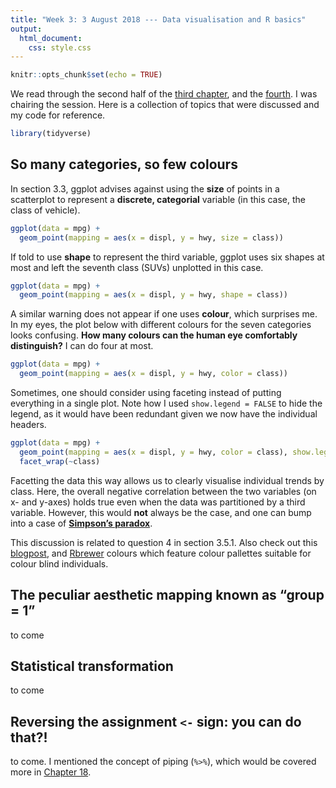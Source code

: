 ```yaml
---
title: "Week 3: 3 August 2018 --- Data visualisation and R basics"
output: 
  html_document:
    css: style.css
---
```


```r
knitr::opts_chunk$set(echo = TRUE)
```

We read through the second half of the [third chapter](http://r4ds.had.co.nz/data-visualisation.html), and the [fourth](http://r4ds.had.co.nz/workflow-basics.html). I was chairing the session. Here is a collection of topics that were discussed and my code for reference.

```r
library(tidyverse)
```

## So many categories, so few colours
In section 3.3, ggplot advises against using the **size** of points in a scatterplot to represent a **discrete, categorial** variable (in this case, the class of vehicle). 
    
```r
ggplot(data = mpg) + 
  geom_point(mapping = aes(x = displ, y = hwy, size = class))
```

If told to use **shape** to represent the third variable, ggplot uses six shapes at most and left the seventh class (SUVs) unplotted in this case.
```r
ggplot(data = mpg) + 
  geom_point(mapping = aes(x = displ, y = hwy, shape = class))
```
    
A similar warning does not appear if one uses **colour**, which surprises me. In my eyes, the plot below with different colours for the seven categories looks confusing. **How many colours can the human eye comfortably distinguish?** I can do four at most.
```r
ggplot(data = mpg) + 
  geom_point(mapping = aes(x = displ, y = hwy, color = class))
```

Sometimes, one should consider using faceting instead of putting everything in a single plot. Note how I used `show.legend = FALSE` to hide the legend, as it would have been redundant given we now have the individual headers.
```r
ggplot(data = mpg) + 
  geom_point(mapping = aes(x = displ, y = hwy, color = class), show.legend = FALSE) +
  facet_wrap(~class)
```

Facetting the data this way allows us to clearly visualise individual trends by class. Here, the overall negative correlation between the two variables (on x- and y-axes) holds true even when the data was partitioned by a third variable. However, this would **not** always be the case, and one can bump into a case of [**Simpson’s paradox**](https://www.data-to-viz.com/caveat/simpson.html). 

This discussion is related to question 4 in section 3.5.1. Also check out this [blogpost](https://blog.graphiq.com/finding-the-right-color-palettes-for-data-visualizations-fcd4e707a283), and [Rbrewer](http://www.cookbook-r.com/Graphs/Colors_(ggplot2)/) colours which feature colour pallettes suitable for colour blind individuals.


## The peculiar aesthetic mapping known as "group = 1"
to come

## Statistical transformation
to come

## Reversing the assignment `<-` sign: you can do that?!
to come. I mentioned the concept of piping (`%>%`), which would be covered more in [Chapter 18](http://r4ds.had.co.nz/pipes.html).
